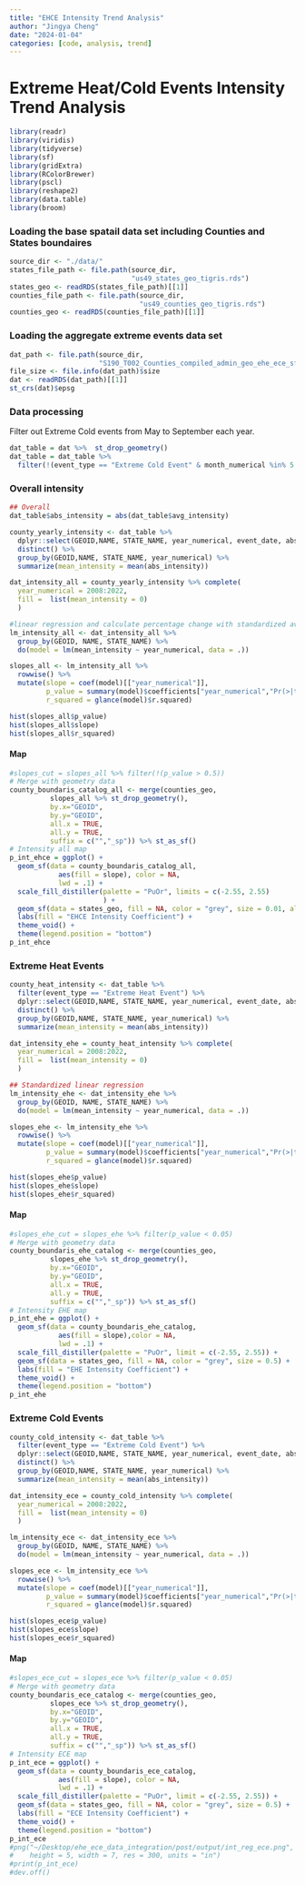 ```yaml
---
title: "EHCE Intensity Trend Analysis"
author: "Jingya Cheng"
date: "2024-01-04"
categories: [code, analysis, trend]
---
```


# Extreme Heat/Cold Events Intensity Trend Analysis

```r
library(readr)
library(viridis)
library(tidyverse)
library(sf)
library(gridExtra)
library(RColorBrewer)
library(pscl)
library(reshape2)
library(data.table)
library(broom)
```

### Loading the base spatail data set including Counties and States boundaires

```r
source_dir <- "./data/"
states_file_path <- file.path(source_dir,
                              "us49_states_geo_tigris.rds")
states_geo <- readRDS(states_file_path)[[1]]
counties_file_path <- file.path(source_dir,
                                "us49_counties_geo_tigris.rds")
counties_geo <- readRDS(counties_file_path)[[1]]
```

### Loading the aggregate extreme events data set

```r
dat_path <- file.path(source_dir,
                      "S190_T002_Counties_compiled_admin_geo_ehe_ece_sf_2008_2022.rds")
file_size <- file.info(dat_path)$size
dat <- readRDS(dat_path)[[1]]
st_crs(dat)$epsg
```

### Data processing
Filter out Extreme Cold events from May to September each year. 
```r
dat_table = dat %>%  st_drop_geometry()
dat_table = dat_table %>% 
  filter(!(event_type == "Extreme Cold Event" & month_numerical %in% 5:9))
```

### Overall intensity

```r
## Overall
dat_table$abs_intensity = abs(dat_table$avg_intensity)

county_yearly_intensity <- dat_table %>%
  dplyr::select(GEOID,NAME, STATE_NAME, year_numerical, event_date, abs_intensity) %>%
  distinct() %>%
  group_by(GEOID,NAME, STATE_NAME, year_numerical) %>%
  summarize(mean_intensity = mean(abs_intensity))

dat_intensity_all = county_yearly_intensity %>% complete(
  year_numerical = 2008:2022,
  fill =  list(mean_intensity = 0)
  )

#linear regression and calculate percentage change with standardized average intensity 
lm_intensity_all <- dat_intensity_all %>%
  group_by(GEOID, NAME, STATE_NAME) %>%
  do(model = lm(mean_intensity ~ year_numerical, data = .))

slopes_all <- lm_intensity_all %>%
  rowwise() %>%
  mutate(slope = coef(model)[["year_numerical"]],
         p_value = summary(model)$coefficients["year_numerical","Pr(>|t|)"],
         r_squared = glance(model)$r.squared)

```

```r
hist(slopes_all$p_value)
hist(slopes_all$slope)
hist(slopes_all$r_squared)
```

#### Map

```r
#slopes_cut = slopes_all %>% filter(!(p_value > 0.5))
# Merge with geometry data
county_boundaris_catalog_all <- merge(counties_geo,
          slopes_all %>% st_drop_geometry(),
          by.x="GEOID",
          by.y="GEOID",
          all.x = TRUE,
          all.y = TRUE,
          suffix = c("","_sp")) %>% st_as_sf() 
# Intensity all map
p_int_ehce = ggplot() +
  geom_sf(data = county_boundaris_catalog_all,
            aes(fill = slope), color = NA,
            lwd = .1) + 
  scale_fill_distiller(palette = "PuOr", limits = c(-2.55, 2.55)
                       ) +
  geom_sf(data = states_geo, fill = NA, color = "grey", size = 0.01, alpha = 0.2) +
  labs(fill = "EHCE Intensity Coefficient") +
  theme_void() + 
  theme(legend.position = "bottom")
p_int_ehce
```

### Extreme Heat Events

```r
county_heat_intensity <- dat_table %>%
  filter(event_type == "Extreme Heat Event") %>%
  dplyr::select(GEOID,NAME, STATE_NAME, year_numerical, event_date, abs_intensity) %>%
  distinct() %>%
  group_by(GEOID,NAME, STATE_NAME, year_numerical) %>%
  summarize(mean_intensity = mean(abs_intensity))

dat_intensity_ehe = county_heat_intensity %>% complete(
  year_numerical = 2008:2022,
  fill =  list(mean_intensity = 0)
  )

## Standardized linear regression
lm_intensity_ehe <- dat_intensity_ehe %>%
  group_by(GEOID, NAME, STATE_NAME) %>%
  do(model = lm(mean_intensity ~ year_numerical, data = .))

slopes_ehe <- lm_intensity_ehe %>%
  rowwise() %>%
  mutate(slope = coef(model)[["year_numerical"]],
         p_value = summary(model)$coefficients["year_numerical","Pr(>|t|)"],
         r_squared = glance(model)$r.squared)

```

```r
hist(slopes_ehe$p_value)
hist(slopes_ehe$slope)
hist(slopes_ehe$r_squared)
```

#### Map

```r
#slopes_ehe_cut = slopes_ehe %>% filter(p_value < 0.05)
# Merge with geometry data
county_boundaris_ehe_catalog <- merge(counties_geo,
          slopes_ehe %>% st_drop_geometry(),
          by.x="GEOID",
          by.y="GEOID",
          all.x = TRUE,
          all.y = TRUE,
          suffix = c("","_sp")) %>% st_as_sf() 
# Intensity EHE map
p_int_ehe = ggplot() +
  geom_sf(data = county_boundaris_ehe_catalog,
            aes(fill = slope),color = NA,
            lwd = .1) + 
  scale_fill_distiller(palette = "PuOr", limit = c(-2.55, 2.55)) +
  geom_sf(data = states_geo, fill = NA, color = "grey", size = 0.5) +
  labs(fill = "EHE Intensity Coefficient") +
  theme_void() + 
  theme(legend.position = "bottom")
p_int_ehe

```

### Extreme Cold Events

```r
county_cold_intensity <- dat_table %>%
  filter(event_type == "Extreme Cold Event") %>%
  dplyr::select(GEOID,NAME, STATE_NAME, year_numerical, event_date, abs_intensity) %>%
  distinct() %>%
  group_by(GEOID,NAME, STATE_NAME, year_numerical) %>%
  summarize(mean_intensity = mean(abs_intensity))

dat_intensity_ece = county_cold_intensity %>% complete(
  year_numerical = 2008:2022,
  fill =  list(mean_intensity = 0)
  )

lm_intensity_ece <- dat_intensity_ece %>%
  group_by(GEOID, NAME, STATE_NAME) %>%
  do(model = lm(mean_intensity ~ year_numerical, data = .))

slopes_ece <- lm_intensity_ece %>%
  rowwise() %>%
  mutate(slope = coef(model)[["year_numerical"]],
         p_value = summary(model)$coefficients["year_numerical","Pr(>|t|)"],
         r_squared = glance(model)$r.squared)

```

```r
hist(slopes_ece$p_value)
hist(slopes_ece$slope)
hist(slopes_ece$r_squared)
```

#### Map

```r
#slopes_ece_cut = slopes_ece %>% filter(p_value < 0.05)
# Merge with geometry data
county_boundaris_ece_catalog <- merge(counties_geo,
          slopes_ece %>% st_drop_geometry(),
          by.x="GEOID",
          by.y="GEOID",
          all.x = TRUE,
          all.y = TRUE,
          suffix = c("","_sp")) %>% st_as_sf() 
# Intensity ECE map
p_int_ece = ggplot() +
  geom_sf(data = county_boundaris_ece_catalog,
            aes(fill = slope), color = NA,
            lwd = .1) + 
  scale_fill_distiller(palette = "PuOr", limit = c(-2.55, 2.55)) +
  geom_sf(data = states_geo, fill = NA, color = "grey", size = 0.5) +
  labs(fill = "ECE Intensity Coefficient") +
  theme_void() + 
  theme(legend.position = "bottom")
p_int_ece
#png("~/Desktop/ehe_ece_data_integration/post/output/int_reg_ece.png",
#    height = 5, width = 7, res = 300, units = "in")
#print(p_int_ece)
#dev.off()
```
